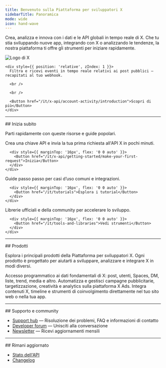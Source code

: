 ```yaml
---
title: Benvenuto sulla Piattaforma per sviluppatori X
sidebarTitle: Panoramica
mode: wide
icon: hand-wave
---
```



Crea, analizza e innova con i dati e le API globali in tempo reale di X. Che tu stia sviluppando nuove app, integrando con X o analizzando le tendenze, la nostra piattaforma ti offre gli strumenti per iniziare rapidamente.

<Card title="Webhook del Flusso filtrato: ora disponibili" icon="bolt" iconType="solid">
  <div
    style={{
position: 'relative',
minHeight: '90px'
}}
  >
    <div
      style={{
position: 'absolute',
top: '25%',
left: '85%',
transform: 'translate(-50%, -50%)',
opacity: 0.10,
zIndex: 0,
width: '40%',
maxWidth: '320px',
pointerEvents: 'none',
filter: 'grayscale(1)'
}}
    >
      <img src="/logo/logo.svg" alt="Logo di X" style={{ width: '100%' }} />
    </div>

    <div style={{ position: 'relative', zIndex: 1 }}>
      Filtra e ricevi eventi in tempo reale relativi ai post pubblici — recapitati al tuo webhook.

      <br />

      <br />

      <Button href="/it/x-api/account-activity/introduction">Scopri di più</Button>
    </div>
  </div>
</Card>

---

<div id="jump-right-in">
  ## Inizia subito
</div>

Parti rapidamente con queste risorse e guide popolari.

<div className="grid md:grid-cols-3 gap-6 my-8">
  <Card title="Avvio rapido" icon="rocket" iconType="solid" href="/it/x-api/getting-started/make-your-first-request">
    <div style={{ minHeight: '120px', display: 'flex', flexDirection: 'column' }}>
      <div style={{ flex: '1 1 auto' }}>
        Crea una chiave API e invia la tua prima richiesta all'API X in pochi minuti.
      </div>

      <div style={{ marginTop: '16px', flex: '0 0 auto' }}>
        <Button href="/it/x-api/getting-started/make-your-first-request">Inizia</Button>
      </div>
    </div>
  </Card>

  <Card title="Tutorial" icon="book" iconType="solid" href="/it/tutorials">
    <div style={{ minHeight: '120px', display: 'flex', flexDirection: 'column' }}>
      <div style={{ flex: '1 1 auto' }}>
        Guide passo passo per casi d’uso comuni e integrazioni.
      </div>

      <div style={{ marginTop: '16px', flex: '0 0 auto' }}>
        <Button href="/it/tutorials">Esplora i tutorial</Button>
      </div>
    </div>
  </Card>

  <Card title="Strumenti e SDK" icon="toolbox" iconType="solid" href="/it/tools-and-libraries">
    <div style={{ minHeight: '120px', display: 'flex', flexDirection: 'column' }}>
      <div style={{ flex: '1 1 auto' }}>
        Librerie ufficiali e della community per accelerare lo sviluppo.
      </div>

      <div style={{ marginTop: '16px', flex: '0 0 auto' }}>
        <Button href="/it/tools-and-libraries">Vedi strumenti</Button>
      </div>
    </div>
  </Card>
</div>

---

<div id="products">
  ## Prodotti
</div>

Esplora i principali prodotti della Piattaforma per sviluppatori X. Ogni prodotto è progettato per aiutarti a sviluppare, analizzare e integrare X in modi diversi.

<CardGroup cols={3}>
  <Card title="X API" icon="square-x-twitter" iconType="solid" href="/it/x-api/introduction">
    Accesso programmatico ai dati fondamentali di X: post, utenti, Spaces, DM, liste, trend, media e altro.
  </Card>

  <Card title="X Ads API" icon="rectangle-ad" iconType="solid" href="/it/x-ads-api/introduction">
    Automatizza e gestisci campagne pubblicitarie, targetizzazione, creatività e analytics sulla piattaforma X Ads.
  </Card>

  <Card title="X for Websites" icon="laptop-code" iconType="solid" href="https://developer.x.com/en/docs/twitter-for-websites.html">
    Integra contenuti X, timeline e strumenti di coinvolgimento direttamente nel tuo sito web o nella tua app.
  </Card>
</CardGroup>

---

<div id="support-community">
  ## Supporto e community
</div>

- [Support hub](https://developer.x.com/en/support) — Risoluzione dei problemi, FAQ e informazioni di contatto
- [Developer forum](https://devcommunity.x.com) — Unisciti alla conversazione
- [Newsletter](https://docs.x.com/it/resources/newsletter) — Ricevi aggiornamenti mensili

---

<div id="stay-informed">
  ## Rimani aggiornato
</div>

- [Stato dell'API](https://docs.x.com/it/status)
- [Changelog](https://docs.x.com/it/changelog)